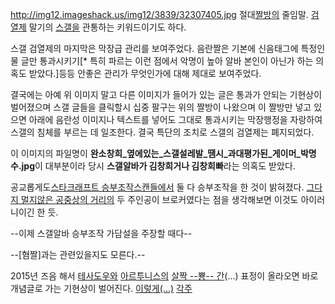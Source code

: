 http://img12.imageshack.us/img12/3839/32307405.jpg
절대[[짤방]]의 줄임말. [[검열제]] 말기의 [[스갤]]을 관통하는 키워드이기도 하다.

스갤 검열제의 마지막은 막장급 관리를 보여주었다. 음란짤은 기본에 신음태그에 특정인물 글만 통과시키기[* 특히 파르는 이런 점에서 악명이 높아 알바 본인이 아닌가 하는 의혹도 받았다.]등등 안좋은 관리가 무엇인가에 대해 제대로 보여주었다.

결국에는 아예 위 이미지 말고 다른 이미지가 들어가 있는 글은 통과가 안되는 기현상이 벌어졌으며 스갤 글들을 클릭할시 십중 팔구는 위의 짤방이 나왔으며 이 짤방만 넣고 있으면 아래에 음란성 이미지나 텍스트를 넣어도 그대로 통과시키는 막장행정을 자랑하여 스갤의 침체를 부르는 데 일조한다. 결국 특단의 조치로 스갤의 검열제는 폐지되었다.

이 이미지의 파일명이 '''완소창희_옆에있는_스갤설레발_땜시_과대평가된_게이머_박명수.jpg'''이 대부분이라 당시 '''스갤알바가 김창희거나 김창희빠'''라는 의혹도 받았다.

공교롭게도[[스타크래프트 승부조작스캔들]]에서 둘 다 승부조작을 한 것이 밝혀졌다. [[그다지 멀지않은 공중상의 거리]]의 두 주인공이 브로커였다는 점을 생각해보면 이것도 아이러니이긴 한 듯.

--이제 스갤알바 승부조작 가담설을 주장할 때다--

--[혐짤]과는 관련있을지도 모른다.--

2015년 즈음 해서 [[김도우|테사도우]]와 [[김준호(프로게이머)|아르투니스]]의 [[아헤가오|살짝 --뿅-- 간]](...) 표정이 올라오면 바로 개념글로 가는 기현상이 벌어진다. [http://gall.dcinside.com/board/view/?id=starcraft_new&no=3184264&page=1&recommend=1 이렇게(...)]
[[각주]]  
